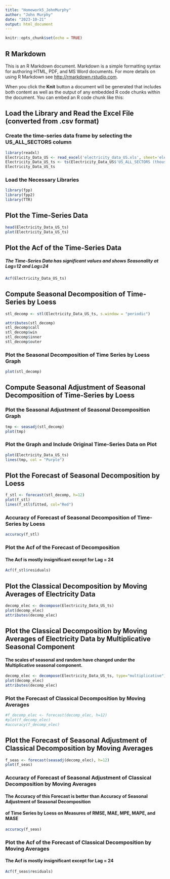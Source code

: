 ```yaml
---
title: "Homework5_JohnMurphy"
author: "John Murphy"
date: "2023-10-21"
output: html_document
---
```


```r
knitr::opts_chunk$set(echo = TRUE)
```

## R Markdown

This is an R Markdown document. Markdown is a simple formatting syntax for authoring HTML, PDF, and MS Word documents. For more details on using R Markdown see <http://rmarkdown.rstudio.com>.

When you click the **Knit** button a document will be generated that includes both content as well as the output of any embedded R code chunks within the document. You can embed an R code chunk like this:

## Load the Library and Read the Excel File (converted from .csv format)
### Create the time-series data frame by selecting the US_ALL_SECTORS column
```r
library(readxl)
Electricity_Data_US <- read_excel('electricity_data_US.xls', sheet='electricity_data_US')
Electricity_Data_US_ts <- ts(Electricity_Data_US$'US_ALL_SECTORS (thousand megawatts hours)', frequency = 12, start = c(2001,1), names = c("Date", "US_ALL_SECTORS"))
Electricity_Data_US_ts
```

### Load the Necessary Libraries
```r
library(fpp)
library(fpp2)
library(TTR)
```

## Plot the Time-Series Data
```r
head(Electricity_Data_US_ts)
plot(Electricity_Data_US_ts)
```

## Plot the Acf of the Time-Series Data
##### The Time-Series Data has significant values and shows Seasonality at Lag=12 and Lag=24
```r
Acf(Electricity_Data_US_ts)
```

## Compute Seasonal Decomposition of Time-Series by Loess
```r
stl_decomp <- stl(Electricity_Data_US_ts, s.window = "periodic")

attributes(stl_decomp)
stl_decomp$call
stl_decomp$win
stl_decomp$inner
stl_decomp$outer
```

### Plot the Seasonal Decomposition of Time Series by Loess Graph
```r
plot(stl_decomp)
```

## Compute Seasonal Adjustment of Seasonal Decomposition of Time-Series by Loess
### Plot the Seasonal Adjustment of Seasonal Decomposition Graph
```r
tmp <- seasadj(stl_decomp)
plot(tmp)
```

### Plot the Graph and Include Original Time-Series Data on Plot
```r
plot(Electricity_Data_US_ts)
lines(tmp, col = "Purple")
```

## Plot the Forecast of Seasonal Decomposition by Loess
```r
f_stl <- forecast(stl_decomp, h=12)
plot(f_stl)
lines(f_stl$fitted, col="Red")
```

### Accuracy of Forecast of Seasonal Decomposition of Time-Series by Loess
```r
accuracy(f_stl)
```

### Plot the Acf of the Forecast of Decomposition
#### The Acf is mostly insignificant except for Lag = 24
```r
Acf(f_stl$residuals)
```

## Plot the Classical Decomposition by Moving Averages of Electricity Data
```r
decomp_elec <- decompose(Electricity_Data_US_ts)
plot(decomp_elec)
attributes(decomp_elec)
```

## Plot the Classical Decomposition by Moving Averages  of Electricity Data by Multiplicative Seasonal Component
#### The scales of seasonal and random have changed under the Multiplicative seasonal component.
```r
decomp_elec <- decompose(Electricity_Data_US_ts, type="multiplicative")
plot(decomp_elec)
attributes(decomp_elec)
```

### Plot the Forecast of Classical Decomposition by Moving Averages 
```r
#f_decomp_elec <- forecast(decomp_elec, h=12)
#plot(f_decomp_elec)
#accuracy(f_decomp_elec)
```

## Plot the Forecast of Seasonal Adjustment of Classical Decomposition by Moving Averages 
```r
f_seas <- forecast(seasadj(decomp_elec), h=12)
plot(f_seas)
```

### Accuracy of Forecast of Seasonal Adjustment of Classical Decomposition by Moving Averages
#### The Accuracy of this Forecast is better than Accuracy of Seasonal Adjustment of Seasonal Decomposition 
#### of Time Series by Loess on Measures of RMSE, MAE, MPE, MAPE, and MASE
```r
accuracy(f_seas)
```

### Plot the Acf of the Forecast of Classical Decomposition by Moving Averages
#### The Acf is mostly insignificant except for Lag = 24
```r
Acf(f_seas$residuals)
```